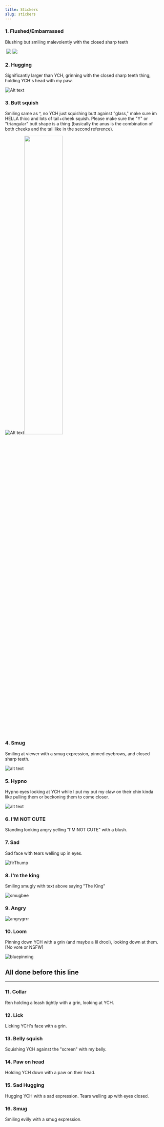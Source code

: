 ```yaml
---
title: Stickers
slug: stickers
---
```



### 1. Flushed/Embarrassed

Blushing but smiling malevolently with the closed sharp teeth

<div class="not-prose flex flex-wrap">
  <img alt="" src={image.src} />
  <img src={image1.src} />
  <img class="h-28" src={image2.src} />
</div>

### 2. Hugging

Significantly larger than YCH, grinning with the closed sharp teeth thing, holding YCH's head with my paw.

![Alt text](./image-3.png)

### 3. Butt squish

Smiling same as ^, no YCH just squishing butt against "glass," make sure im HELLA thicc and lots of tail+cheek squish. Please make sure the "Y" or "triangular" butt shape is a thing (basically the anus is the combination of both cheeks and the tail like in the second reference).

![Alt text](./image-4.png)<a target="_blank" href="https://e621.net/posts/3264723"><img src="https://static1.e621.net/data/f2/74/f274adccc3f3755005e6c51870b338dd.png" width="50%" /></a>

### 4. Smug

Smiling at viewer with a smug expression, pinned eyebrows, and closed sharp teeth.

![alt text](./image-6.png)

### 5. Hypno

Hypno eyes looking at YCH while I put my put my claw on their chin kinda like pulling them or beckoning them to come closer.

![alt text](./image-7.png)

### 6. I'M NOT CUTE

Standing looking angry yelling "I'M NOT CUTE" with a blush.

### 7. Sad

Sad face with tears welling up in eyes.

![firThump](./firthump.webp)

### 8. I'm the king

Smiling smugly with text above saying "The King"

![smugbee](./smugbee.webp)

### 9. Angry

![angrygrrr](./angrygrrrr.webp)

### 10. Loom

Pinning down YCH with a grin (and maybe a lil drool), looking down at them. [No vore or NSFW]

![bluepinning](./bluepinning.webp)

## All done before this line

---

### 11. Collar

Ren holding a leash tightly with a grin, looking at YCH.

### 12. Lick

Licking YCH's face with a grin.

### 13. Belly squish

Squishing YCH against the "screen" with my belly.

### 14. Paw on head

Holding YCH down with a paw on their head.

### 15. Sad Hugging

Hugging YCH with a sad expression. Tears welling up with eyes closed.

### 16. Smug

Smiling evilly with a smug expression.
